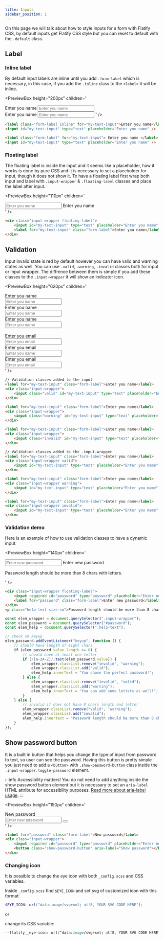 ```yaml
---
title: Inputs
sidebar_position: 1
---
```



On this page we will talk about how to style inputs for a form with Flatify CSS, by default inputs get Flatify CSS style but you can reset to default with the `.default` class.

## Label

### Inline label

By default input labels are inline until you add `.form-label` which is necessary, in this case, if you add the `.inline` class to the `<label>` it will be inline.

<PreviewBox
	height="200px"
	children='<!DOCTYPE html>
<html lang="en">
	<head>
		<meta charset="UTF-8" />
		<meta http-equiv="X-UA-Compatible" content="IE=edge" />
		<meta name="viewport" content="width=device-width, initial-scale=1.0" />
		<link rel="stylesheet" href="https://raw.githack.com/amir2mi/FlatifyCSS/master/dist/css/flatify-min.css" />
		<title>Inputs</title>
	</head>
	<body>
			<label for="my-text-input" class="form-label inline">Enter you name</label>
			<input id="my-text-input" type="text" placeholder="Enter you name" />
			<br>
			<label for="my-text-input" class="form-label">Enter you name</label>
			<input id="my-text-input" type="text" placeholder="Enter you name" />
	</body>
</html>'
/>

```html title="index.html"
<label class="form-label inline" for="my-text-input">Enter you name</label>
<input id="my-text-input" type="text" placeholder="Enter you name" />

<label class="form-label" for="my-text-input"> Enter you name </label>
<input id="my-text-input" type="text" placeholder="Enter you name" />
```

### Floating label

The floating label is inside the input and it seems like a placeholder, how it works is done by pure CSS and it is necessary to set a placeholder for input, though it does not show it.
To have a floating label first wrap both input and label with `.input-wrapper` & `.floating-label` classes and place the label after input.

<PreviewBox
	height="110px"
	children='<!DOCTYPE html>
<html lang="en">
	<head>
		<meta charset="UTF-8" />
		<meta http-equiv="X-UA-Compatible" content="IE=edge" />
		<meta name="viewport" content="width=device-width, initial-scale=1.0" />
		<link rel="stylesheet" href="https://raw.githack.com/amir2mi/FlatifyCSS/master/dist/css/flatify-min.css" />
		<title>Inputs</title>
	</head>
	<body>
		<div class="input-wrapper floating-label">
			<input id="my-text-input" type="text" placeholder="Enter you name" />
			<label for="my-text-input" class="form-label">Enter you name</label>
		</div>
	</body>
</html>'
/>

```html {1,3} title="index.html"
<div class="input-wrapper floating-label">
	<input id="my-text-input" type="text" placeholder="Enter you name" />
	<label for="my-text-input" class="form-label">Enter you name</label>
</div>
```

## Validation

Input invalid state is red by default however you can have valid and warning states as well. You can use `.valid`, `.warning`, `.invalid` classes both for input or input wrapper. The diffrence between them is simple if you add these classes to the `.input-wrapper` it will show an indicator icon.

<PreviewBox
	height="620px"
	children='<!DOCTYPE html>
<html lang="en">
	<head>
		<meta charset="UTF-8" />
		<meta http-equiv="X-UA-Compatible" content="IE=edge" />
		<meta name="viewport" content="width=device-width, initial-scale=1.0" />
		<link rel="stylesheet" href="https://raw.githack.com/amir2mi/FlatifyCSS/master/dist/css/flatify-min.css" />
		<title>Inputs</title>
	</head>
	<body>
		<label for="my-text-input" class="form-label">Enter you name</label>
		<div class="input-wrapper">
			<input class="valid" id="my-text-input" type="text" placeholder="Enter you name" />
		</div>
		<label for="my-text-input" class="form-label">Enter you name</label>
		<div class="input-wrapper">
			<input class="warning" id="my-text-input" type="text" placeholder="Enter you name" />
		</div>
		<label for="my-text-input" class="form-label">Enter you name</label>
		<div class="input-wrapper">
			<input class="invalid" id="my-text-input" type="text" placeholder="Enter you name" />
		</div>
		<br>
		<label for="my-email-input" class="form-label">Enter you email</label>
		<div class="input-wrapper valid">
			<input id="my-email-input" type="email" placeholder="Enter you email" />
		</div>
		<label for="my-email-input" class="form-label">Enter you email</label>
		<div class="input-wrapper warning">
			<input id="my-email-input" type="email" placeholder="Enter you name" />
		</div>
		<label for="my-email-input" class="form-label">Enter you email</label>
		<div class="input-wrapper invalid">
			<input id="my-email-input" type="email" placeholder="Enter you email" />
		</div>
	</body>
</html>'
/>

```html title="index.html"
// Validation classes added to the input
<label for="my-text-input" class="form-label">Enter you name</label>
<div class="input-wrapper">
	<input class="valid" id="my-text-input" type="text" placeholder="Enter you name" />
</div>

<label for="my-text-input" class="form-label">Enter you name</label>
<div class="input-wrapper">
	<input class="warning" id="my-text-input" type="text" placeholder="Enter you name" />
</div>

<label for="my-text-input" class="form-label">Enter you name</label>
<div class="input-wrapper">
	<input class="invalid" id="my-text-input" type="text" placeholder="Enter you name" />
</div>

// Validation classes added to the .input-wrapper
<label for="my-text-input" class="form-label">Enter you name</label>
<div class="input-wrapper valid">
	<input id="my-text-input" type="text" placeholder="Enter you name" />
</div>

<label for="my-text-input" class="form-label">Enter you name</label>
<div class="input-wrapper warning">
	<input id="my-text-input" type="text" placeholder="Enter you name" />
</div>

<label for="my-text-input" class="form-label">Enter you name</label>
<div class="input-wrapper invalid">
	<input id="my-text-input" type="text" placeholder="Enter you name" />
</div>
```

### Validation demo

Here is an example of how to use validation classes to have a dynamic input.

<PreviewBox
	height="140px"
	children='<!DOCTYPE html>
<html lang="en">
	<head>
		<meta charset="UTF-8" />
		<meta http-equiv="X-UA-Compatible" content="IE=edge" />
		<meta name="viewport" content="width=device-width, initial-scale=1.0" />
		<link rel="stylesheet" href="https://raw.githack.com/amir2mi/FlatifyCSS/master/dist/css/flatify-min.css" />
		<title>Inputs</title>
	</head>
	<body>
		<div class="input-wrapper floating-label">
			<input required id="password" type="password" placeholder="Enter new password" />
			<label for="password" class="form-label">Enter new password</label>
		</div>
		<p class="help-text size-sm">
			Password length should be more than 8 chars with letters.
		</p>
	</body>
	<script>
		const elem_wrapper = document.querySelector(".input-wrapper");
		const elem_password = document.querySelector("#password");
		const elem_help = document.querySelector(".help-text");
    	elem_password.addEventListener("keyup", function () {
    		if (elem_password.value.length >= 8) {
    			if (/[a-zA-Z]/.test(elem_password.value)) {
    				elem_wrapper.classList.remove("invalid", "warning");
    				elem_wrapper.classList.add("valid");
    				elem_help.innerText = "You chose the perfect password!";
    			} else {
    				elem_wrapper.classList.remove("invalid", "valid");
    				elem_wrapper.classList.add("warning");
    				elem_help.innerText = "You can add some letters as well!";
    			}
    		} else {
    			elem_wrapper.classList.remove("valid", "warning");
    			elem_wrapper.classList.add("invalid");
    			elem_help.innerText = "Password length should be more than 8 chars.";
    		}
    	});
    </script>
</html>'
/>

```html title="index.html"
<div class="input-wrapper floating-label">
	<input required id="password" type="password" placeholder="Enter new password" />
	<label for="password" class="form-label">Enter new password</label>
</div>
<p class="help-text size-sm">Password length should be more than 8 chars with letters.</p>
```

```javascript title="main.js"
const elem_wrapper = document.querySelector(".input-wrapper");
const elem_password = document.querySelector("#password");
const elem_help = document.querySelector(".help-text");

// check on keyup
elem_password.addEventListener("keyup", function () {
	// should have length of eight chars
	if (elem_password.value.length >= 8) {
		// should have at least one letter
		if (/[a-zA-Z]/.test(elem_password.value)) {
			elem_wrapper.classList.remove("invalid", "warning");
			elem_wrapper.classList.add("valid");
			elem_help.innerText = "You chose the perfect password!";
		} else {
			elem_wrapper.classList.remove("invalid", "valid");
			elem_wrapper.classList.add("warning");
			elem_help.innerText = "You can add some letters as well!";
		}
	} else {
		// invalid if does not have 8 chars length and letter
		elem_wrapper.classList.remove("valid", "warning");
		elem_wrapper.classList.add("invalid");
		elem_help.innerText = "Password length should be more than 8 chars.";
	}
});
```

## Show password button

It is a built in button that helps you change the type of input from password to text, so user can see the password. Having this button is pretty simple you just need to add a `<button>` with `.show-password-button` class inside the `.input-wrapper.toggle-password` element.

:::info Accessibility matters!
You do not need to add anything inside the show password button element but it is necessary to set an `aria-label` HTML attribute for accessibility purposes. [Read more about aria-label usage](https://developer.mozilla.org/en-US/docs/Web/Accessibility/ARIA/ARIA_Techniques/Using_the_aria-label_attribute).
:::

<PreviewBox
	height="150px"
	children='
<!DOCTYPE html>
<html lang="en">
	<head>
		<meta charset="UTF-8" />
		<meta http-equiv="X-UA-Compatible" content="IE=edge" />
		<meta name="viewport" content="width=device-width, initial-scale=1.0" />
		<link rel="stylesheet" href="https://raw.githack.com/amir2mi/FlatifyCSS/master/dist/css/flatify-min.css" />
		<title>Buttons</title>
        <script src="https://raw.githack.com/amir2mi/flatifycss/master/dist/js/flatify-min.js"></script>
    </head>
    <body>
        <label for="password" class="form-label">New password</label>
		<div class="input-wrapper">
			<input required id="password" type="password" placeholder="Enter new password" />
			<button class="show-password-button" aria-label="Show password"></button>
		</div>
    </body>
</html>
'
/>

```html {4} title="index.html"
<label for="password" class="form-label">New password</label>
<div class="input-wrapper">
	<input required id="password" type="password" placeholder="Enter new password" />
	<button class="show-password-button" aria-label="Show password"></button>
</div>
```

### Changing icon

It is possible to change the eye icon with both `_config.scss` and CSS variables.

Inside `_config.scss` find `$EYE_ICON` and set svg of customized icon with this format:

```scss title="_config.scss"
$EYE_ICON: url("data:image/svg+xml; utf8, YOUR SVG CODE HERE");
```

or

change its CSS variable:

```css title="style.css"
--flatify__eye-icon: url("data:image/svg+xml; utf8, YOUR SVG CODE HERE");
```
